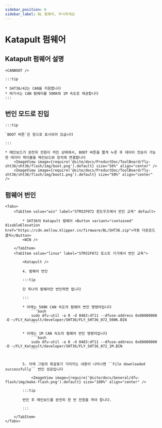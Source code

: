 ```yaml
---
sidebar_position: 6
sidebar_label: BL 펌웨어, 무시하세요
---
```







# Katapult 펌웨어

## Katapult 펌웨어 설명

    <CANBOOT />

    :::tip

    * SHT36/42는 CAN을 지원합니다
    * 여기서는 CAN 펌웨어를 500K와 1M 속도로 제공합니다
    :::

## 번인 모드로 진입

    :::tip

    `BOOT 버튼`은 원으로 표시되어 있습니다

    :::

    * 메인보드가 완전히 전원이 꺼진 상태에서, BOOT 버튼을 짧게 누른 후 데이터 전송이 가능한 데이터 케이블을 메인보드와 장치에 연결합니다
        <ImageView image={require('@site/docs/ProductDoc/ToolBoard/fly-sht36/sht36/flash/img/boot.png').default} size="50%" align="center" />
        <ImageView image={require('@site/docs/ProductDoc/ToolBoard/fly-sht36/sht36/flash/img/boot1.png').default} size="50%" align="center" />

## 펌웨어 번인
    <Tabs>
        <TabItem value="win" label="STM32F072 윈도우즈에서 번인 교육" default>

            * SHT36의 Katapult 펌웨어 <Button variant="contained" disableElevation href="https://cdn.mellow.klipper.cn/firmware/BL/SHT36.zip">자동 다운로드 클릭</Button>
            <WIN />
            
        </TabItem>
        <TabItem value="linux" label="STM32F072 호스트 기기에서 번인 교육">
            
            <Katapult />

            4. 펌웨어 번인

            :::tip

            단 하나의 펌웨어만 번인하면 됩니다

            :::

            * 아래는 500K CAN 속도의 펌웨어 번인 명령어입니다
                ```bash
                sudo dfu-util -a 0 -d 0483:df11 --dfuse-address 0x08000000 -D ~/FLY_Katapult/developer/SHT36/FLY_SHT36_072_500K.BIN
                ```
                       
            * 아래는 1M CAN 속도의 펌웨어 번인 명령어입니다
                ```bash
                sudo dfu-util -a 0 -d 0483:df11 --dfuse-address 0x08000000 -D ~/FLY_Katapult/developer/SHT36/FLY_SHT36_072_1M.BIN
                ```


            5. 아래 그림의 화살표가 가리키는 내용이 나타나면 ``File downloaded successfully`` 번인 성공입니다

                <ImageView image={require('@site/docs/General/dfu-flash/img/make-flash.png').default} size="100%" align="center" />

            :::tip

            번인 후 메인보드를 완전히 한 번 전원을 꺼야 합니다.

            :::

        </TabItem>
    </Tabs>
